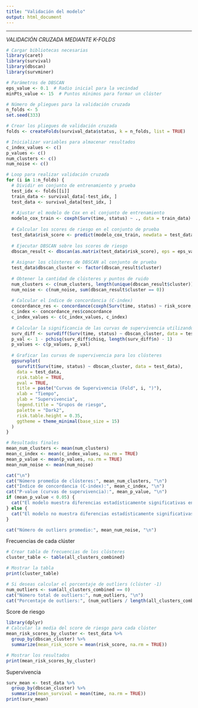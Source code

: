 ---
title: "Validación del modelo"
output: html_document
---

--------------------------------------------------------------------------------
*VALIDACIÓN CRUZADA MEDIANTE K-FOLDS*

```{r}
# Cargar bibliotecas necesarias
library(caret)
library(survival)
library(dbscan)
library(survminer)

# Parámetros de DBSCAN
eps_value <- 0.1  # Radio inicial para la vecindad
minPts_value <- 15  # Puntos mínimos para formar un clúster

# Número de pliegues para la validación cruzada
n_folds <- 5
set.seed(333)  

# Crear los pliegues de validación cruzada
folds <- createFolds(survival_data$status, k = n_folds, list = TRUE)

# Inicializar variables para almacenar resultados
c_index_values <- c()
p_values <- c()
num_clusters <- c()
num_noise <- c()

# Loop para realizar validación cruzada
for (i in 1:n_folds) {
  # Dividir en conjunto de entrenamiento y prueba
  test_idx <- folds[[i]]
  train_data <- survival_data[-test_idx, ]
  test_data <- survival_data[test_idx, ]
  
  # Ajustar el modelo de Cox en el conjunto de entrenamiento
  modelo_cox_train <- coxph(Surv(time, status) ~ ., data = train_data)
  
  # Calcular los scores de riesgo en el conjunto de prueba
  test_data$risk_score <- predict(modelo_cox_train, newdata = test_data, type = "risk")
  
  # Ejecutar DBSCAN sobre los scores de riesgo
  dbscan_result <- dbscan(as.matrix(test_data$risk_score), eps = eps_value, minPts = minPts_value)
  
  # Asignar los clústeres de DBSCAN al conjunto de prueba
  test_data$dbscan_cluster <- factor(dbscan_result$cluster)
  
  # Obtener la cantidad de clústeres y puntos de ruido
  num_clusters <- c(num_clusters, length(unique(dbscan_result$cluster)) - 1) # excluye ruido (-1)
  num_noise <- c(num_noise, sum(dbscan_result$cluster == 0))
  
  # Calcular el índice de concordancia (C-index)
  concordance_res <- concordance(coxph(Surv(time, status) ~ risk_score, data = test_data))
  c_index <- concordance_res$concordance
  c_index_values <- c(c_index_values, c_index)
  
  # Calcular la significancia de las curvas de supervivencia utilizando la prueba de log-rank
  surv_diff <- survdiff(Surv(time, status) ~ dbscan_cluster, data = test_data)
  p_val <- 1 - pchisq(surv_diff$chisq, length(surv_diff$n) - 1)
  p_values <- c(p_values, p_val)
  
  # Graficar las curvas de supervivencia para los clústeres
  ggsurvplot(
    survfit(Surv(time, status) ~ dbscan_cluster, data = test_data),
    data = test_data,
    risk.table = TRUE,
    pval = TRUE,
    title = paste("Curvas de Supervivencia (Fold", i, ")"),
    xlab = "Tiempo",
    ylab = "Supervivencia",
    legend.title = "Grupos de riesgo",
    palette = "Dark2",
    risk.table.height = 0.35, 
    ggtheme = theme_minimal(base_size = 15)
  )
}

# Resultados finales
mean_num_clusters <- mean(num_clusters)
mean_c_index <- mean(c_index_values, na.rm = TRUE)
mean_p_value <- mean(p_values, na.rm = TRUE)
mean_num_noise <- mean(num_noise)

cat("\n")
cat("Número promedio de clústeres:", mean_num_clusters, "\n")
cat("Índice de concordancia (C-index):", mean_c_index, "\n")
cat("P-value (curvas de supervivencia):", mean_p_value, "\n")
if (mean_p_value < 0.05) {
  cat("El modelo muestra diferencias estadísticamente significativas entre los grupos de riesgo.\n")
} else {
  cat("El modelo no muestra diferencias estadísticamente significativas entre los grupos de riesgo.\n")
}

cat("Número de outliers promedio:", mean_num_noise, "\n")

```


Frecuencias de cada clúster
```{r}
# Crear tabla de frecuencias de los clústeres
cluster_table <- table(all_clusters_combined)

# Mostrar la tabla
print(cluster_table)

# Si deseas calcular el porcentaje de outliers (clúster -1)
num_outliers <- sum(all_clusters_combined == 0)
cat("Número total de outliers:", num_outliers, "\n")
cat("Porcentaje de outliers:", (num_outliers / length(all_clusters_combined)) * 100, "%\n")
```

Score de riesgo
```{r}
library(dplyr)
# Calcular la media del score de riesgo para cada clúster
mean_risk_scores_by_cluster <- test_data %>%
  group_by(dbscan_cluster) %>%
  summarize(mean_risk_score = mean(risk_score, na.rm = TRUE))

# Mostrar los resultados
print(mean_risk_scores_by_cluster)
```

Supervivencia
```{r}
surv_mean <- test_data %>%
  group_by(dbscan_cluster) %>%
  summarize(mean_survival = mean(time, na.rm = TRUE))
print(surv_mean)

```






